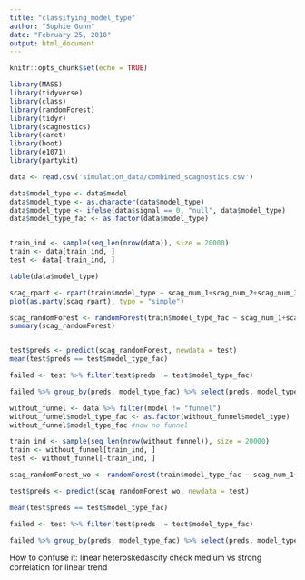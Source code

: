 ```yaml
---
title: "classifying_model_type"
author: "Sophie Gunn"
date: "February 25, 2018"
output: html_document
---
```


```r
knitr::opts_chunk$set(echo = TRUE)
```

```r
library(MASS)
library(tidyverse)
library(class)
library(randomForest)
library(tidyr)
library(scagnostics)
library(caret)
library(boot)
library(e1071)
library(partykit)
```

```r
data <- read.csv('simulation_data/combined_scagnostics.csv')

```


```r
data$model_type <- data$model
data$model_type <- as.character(data$model_type)
data$model_type <- ifelse(data$signal == 0, "null", data$model_type) 
data$model_type_fac <- as.factor(data$model_type)


train_ind <- sample(seq_len(nrow(data)), size = 20000)
train <- data[train_ind, ]
test <- data[-train_ind, ] 

table(data$model_type)
```

```r
scag_rpart <- rpart(train$model_type ~ scag_num_1+scag_num_2+scag_num_3+scag_num_4+scag_num_5+scag_num_6+scag_num_7+scag_num_8+scag_num_9, data = train)
plot(as.party(scag_rpart), type = "simple")

scag_randomForest <- randomForest(train$model_type_fac ~ scag_num_1+scag_num_2+scag_num_3+scag_num_4+scag_num_5+scag_num_6+scag_num_7+scag_num_8+scag_num_9, data = train)
summary(scag_randomForest)


test$preds <- predict(scag_randomForest, newdata = test)
mean(test$preds == test$model_type_fac)

failed <- test %>% filter(test$preds != test$model_type_fac)

failed %>% group_by(preds, model_type_fac) %>% select(preds, model_type_fac) %>% table()


```

```r
without_funnel <- data %>% filter(model != "funnel")
without_funnel$model_type_fac <- as.factor(without_funnel$model_type)
without_funnel$model_type_fac #now no funnel

train_ind <- sample(seq_len(nrow(without_funnel)), size = 20000)
train <- without_funnel[train_ind, ]
test <- without_funnel[-train_ind, ] 

scag_randomForest_wo <- randomForest(train$model_type_fac ~ scag_num_1+scag_num_2+scag_num_3+scag_num_4+scag_num_5+scag_num_6+scag_num_7+scag_num_8+scag_num_9, data = train, ntree = 400, mtry = 3)

test$preds <- predict(scag_randomForest_wo, newdata = test)

mean(test$preds == test$model_type_fac)

failed <- test %>% filter(test$preds != test$model_type_fac)

failed %>% group_by(preds, model_type_fac) %>% select(preds, model_type_fac) %>% table()
```


How to confuse it:
linear heteroskedascity
check medium vs strong correlation for linear trend
